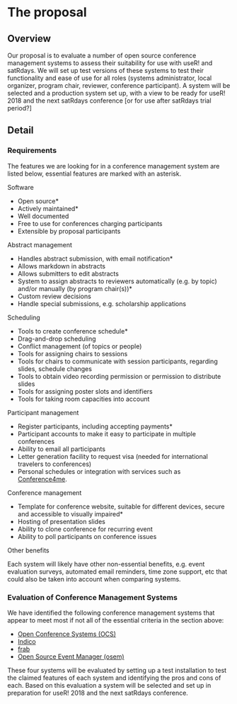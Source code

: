 # The proposal
<!--
This is where the proposal should be outlined.
-->

## Overview
<!--
At a high-level address what your proposal is and how it will address the problem identified. Highlight any benefits to the R Community that follow from solving the problem. This should be your most compelling section.
-->
Our proposal is to evaluate a number of open source conference management
systems to assess their suitability for use with useR! and satRdays. We will
set up test versions of these systems to test their functionality and ease of
use for all roles (systems administrator, local organizer,
program chair, reviewer, conference participant). A system will be selected and
a production system set up, with a view to be ready for useR! 2018 and the next
satRdays conference [or for use after satRdays trial period?]

## Detail
<!--
Go into more detail about the specifics of the project and it delivers against the problem.

Depending on project type the detail section should include:

 - [ ] Minimum Viable Product
 - [ ] Architecture
 - [ ] Assumptions
-->

### Requirements

The features we are looking for in a conference management system are listed
below, essential features are marked with an asterisk.

Software

 - Open source*
 - Actively maintained*
 - Well documented
 - Free to use for conferences charging participants
 - Extensible by proposal participants

Abstract management

 - Handles abstract submission, with email notification*
 - Allows markdown in abstracts
 - Allows submitters to edit abstracts
 - System to assign abstracts to reviewers automatically (e.g. by topic) and/or
 manually (by program chair(s))*
 - Custom review decisions
 - Handle special submissions, e.g. scholarship applications

Scheduling

 - Tools to create conference schedule*
 - Drag-and-drop scheduling
 - Conflict management (of topics or people)
 - Tools for assigning chairs to sessions
 - Tools for chairs to communicate with session participants,
 regarding slides, schedule changes
 - Tools to obtain video recording permission or permission to
 distribute slides
 - Tools for assigning poster slots and identifiers
 - Tools for taking room capacities into account

Participant management

 - Register participants, including accepting payments*
 - Participant accounts to make it easy to participate in multiple conferences
 - Ability to email all participants
 - Letter generation facility to request visa (needed for
   international travelers to conferences)
 - Personal schedules or integration with services such as
 [Conference4me](http://conference4me.psnc.pl/).

Conference management

 - Template for conference website, suitable for different devices, secure and
 accessible to visually impaired*
 - Hosting of presentation slides
 - Ability to clone conference for recurring event
 - Ability to poll participants on conference issues

Other benefits

Each system will likely have other non-essential benefits, e.g. event evaluation
surveys, automated email reminders, time zone support, etc that could also be
taken into account when comparing systems.

### Evaluation of Conference Management Systems

We have identified the following conference management systems that appear to
meet most if not all of the essential criteria in the section above:

 - [Open Conference Systems (OCS)](https://pkp.sfu.ca/ocs/)
 - [Indico](http://indico-software.org/)
 - [frab](https://frab.github.io/frab/)
 - [Open Source Event Manager (osem)](https://github.com/openSUSE/osem)

These four systems will be evaluated by setting up a test installation to test
the claimed features of each system and identifying the pros and cons of each.
Based on this evaluation a system will be selected and set up in preparation for
useR! 2018 and the next satRdays conference.


